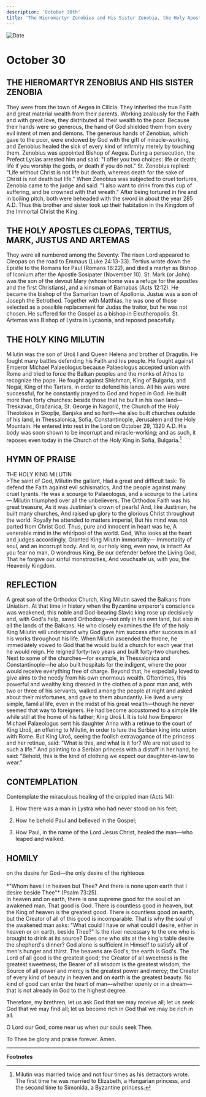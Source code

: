 ```yaml
---
description: 'October 30th'
title: 'The Hieromartyr Zenobius and His Sister Zenobia, the Holy Apostles Cleopas, Tertius, Mark, Justus, and Artemas, Holy King Milutin'
---
```


<CustomPaginator />
<RunningHead />

<Image src="/title-imprint.png" height={68} width={50} alt="Date" className="title-imprint"/>

# <div id="date">October <Image className="four-dot" src="/four-dot.png" height={15} width={15} alt="" />30</div>

## THE HIEROMARTYR ZENOBIUS AND HIS SISTER ZENOBIA

They were from the town of Aegea in Cilicia. They inherited the true Faith and great material wealth from their parents. Working zealously for the Faith and with great love, they distributed all their wealth to the poor. Because their hands were so generous, the hand of God shielded them from every evil intent of men and demons. The generous hands of Zenobius, which gave to the poor, were endowed by God with the gift of miracle-working, and Zenobius healed the sick of every kind of infirmity merely by touching them. Zenobius was appointed Bishop of Aegea. During a persecution, the Prefect Lysias arrested him and said: "I offer you two choices: life or death; life if you worship the gods, or death if you do not." St. Zenobius replied: "Life without Christ is not life but death, whereas death for the sake of Christ is not death but life." When Zenobius was subjected to cruel tortures, Zenobia came to the judge and said: "I also want to drink from this cup of suffering, and be crowned with that wreath." After being tortured in fire and in boiling pitch, both were beheaded with the sword in about the year 285 A.D. Thus this brother and sister took up their habitation in the Kingdom of the Immortal Christ the King.

## THE HOLY APOSTLES CLEOPAS, TERTIUS, MARK, JUSTUS AND ARTEMAS

They were all numbered among the Seventy. The risen Lord appeared to Cleopas on the road to Emmaus (Luke 24:13-33). Tertius wrote down the Epistle to the Romans for Paul (Romans 16:22), and died a martyr as Bishop of Iconium after the Apostle Sosipater (November 10). St. Mark (or John) was the son of the devout Mary (whose home was a refuge for the apostles and the first Christians), and a kinsman of Barnabas (Acts 12:12). He became the bishop of the Samaritan town of Apollonia. Justus was a son of Joseph the Betrothed. Together with Matthias, he was one of those selected as a possible replacement for Judas the traitor, but he was not chosen. He suffered for the Gospel as a bishop in Eleutheropolis. St. Artemas was Bishop of Lystra in Lycaonia, and reposed peacefully.

## THE HOLY KING MILUTIN

Milutin was the son of Uroš I and Queen Helena and brother of Dragutin. He fought many battles defending his Faith and his people. He fought against Emperor Michael Palaeologus because Palaeologus accepted union with Rome and tried to force the Balkan peoples and the monks of Athos to recognize the pope. He fought against Shishman, King of Bulgaria, and Nogai, King of the Tartars, in order to defend his lands. All his wars were successful, for he constantly prayed to God and hoped in God. He built more than forty churches: beside those that he built in his own land—Treskavac, Gračanica, St. George in Nagorič, the Church of the Holy Theotokos in Skoplje, Banjska and so forth—he also built churches outside of his land, in Thessalonica, Sofia, Constantinople, Jerusalem and the Holy Mountain. He entered into rest in the Lord on October 29, 1320 A.D. His body was soon shown to be incorrupt and miracle-working; and as such, it reposes even today in the Church of the Holy King in Sofia, Bulgaria.[^1]


## HYMN OF PRAISE
<div style={{textAlign:'center', color:'crimson', fontWeight:'bold'}}>
THE HOLY KING MILUTIN
</div>
>The saint of God, Milutin the gallant,  
Had a great and difficult task:  
To defend the Faith against evil schismatics,  
And the people against many cruel tyrants.  
He was a scourge to Palaeologus, and a scourge to the Latins—  
Milutin triumphed over all the unbelievers.  
The Orthodox Faith was his great treasure,  
As it was Justinian's crown of pearls!  
And, like Justinian, he built many churches,  
And raised up glory to the glorious Christ throughout the world.  
Royally he attended to matters imperial,  
But his mind was not parted from Christ God.  
Thus, pure and innocent in heart was he,  
A venerable mind in the whirlpool of the world.  
God, Who looks at the heart and judges accordingly,  
Granted King Milutin immortality—  
Immortality of soul, and an incorrupt body.  
And lo, our holy king, even now, is intact!  
As you fear no man, O wondrous King,  
Be our defender before the Living God,  
That he forgive our sinful monstrosities,  
And vouchsafe us, with you, the Heavenly Kingdom.  


## REFLECTION

A great son of the Orthodox Church, King Milutin saved the Balkans from Uniatism. At that time in history when the Byzantine emperor's conscience was weakened, this noble and God-bearing Slavic king rose up decisively and, with God's help, saved Orthodoxy—not only in his own land, but also in all the lands of the Balkans. He who closely examines the life of the holy King Milutin will understand why God gave him success after success in all his works throughout his life. When Milutin ascended the throne, he immediately vowed to God that he would build a church for each year that he would reign. He reigned forty-two years and built forty-two churches. Next to some of the churches—for example, in Thessalonica and Constantinople—he also built hospitals for the indigent, where the poor would receive everything free of charge. Beyond that, he especially loved to give alms to the needy from his own enormous wealth. Oftentimes, this powerful and wealthy king dressed in the clothes of a poor man and, with two or three of his servants, walked among the people at night and asked about their misfortunes, and gave to them abundantly.  He lived a very simple, familial life, even in the midst of his great wealth—though he never seemed that way to foreigners.  He had become accustomed to a simple life while still at the home of his father; King Uroš I.  It is told how Emperor Michael Palaeologus sent his daughter Anna with a retinue to the court of King Uroš, an offering to Milutin, in order to lure the Serbian king into union with Rome.  But King Uroš, seeing the foolish extravagance of the princess and her retinue, said: "What is this, and what is it for? We are not used to such a life." And pointing to a Serbian princess with a distaff in her hand, he said: "Behold, this is the kind of clothing we expect our daughter-in-law to wear."


## CONTEMPLATION

Contemplate the miraculous healing of the crippled man (Acts 14):

1. How there was a man in Lystra who had never stood on his feet;

2. How he beheld Paul and believed in the Gospel;

3. How Paul, in the name of the Lord Jesus Christ, healed the man—who leaped and walked.


## HOMILY
<div style={{textAlign:'center', color:'crimson', fontWeight:'bold'}}>
on the desire for God—the only desire of the righteous
</div>
<br />
<div style={{textAlign:'right'}}>
*"Whom have I in heaven but Thee? And there is none upon earth that I desire beside Thee"* (Psalm 73:25).
</div>
In heaven and on earth, there is one supreme good for the soul of an awakened man. That good is God. There is countless good in heaven, but the King of heaven is the greatest good. There is countless good on earth, but the Creator of all of this good is incomparable. That is why the soul of the awakened man asks: "What could I have or what could I desire, either in heaven or on earth, beside Thee?" Is the river necessary to the one who is brought to drink at its source? Does one who sits at the king's table desire the shepherd's dinner? God alone is sufficient in Himself to satisfy all of men's hunger and thirst. The heavens are God's, the earth is God's. The Lord of all good is the greatest good; the Creator of all sweetness is the greatest sweetness; the Bearer of all wisdom is the greatest wisdom; the Source of all power and mercy is the greatest power and mercy; the Creator of every kind of beauty in heaven and on earth is the greatest beauty. No kind of good can enter the heart of man—whether openly or in a dream—that is not already in God to the highest degree.

Therefore, my brethren, let us ask God that we may receive all; let us seek God that we may find all; let us become rich in God that we may be rich in all.

O Lord our God, come near us when our souls seek Thee.

To Thee be glory and praise forever. Amen.

---
**Footnotes**

[^1]: Milutin was married twice and not four times as his detractors wrote.  The first time he was married to Elizabeth, a Hungarian princess, and the second time to Simonida, a Byzantine princess.